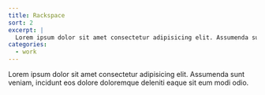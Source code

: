 ```yaml
---
title: Rackspace
sort: 2
excerpt: |
  Lorem ipsum dolor sit amet consectetur adipisicing elit. Assumenda sunt veniam, incidunt eos dolore doloremque deleniti eaque sit eum modi odio.
categories:
  - work
---
```


Lorem ipsum dolor sit amet consectetur adipisicing elit. Assumenda sunt veniam, incidunt eos dolore doloremque deleniti eaque sit eum modi odio.